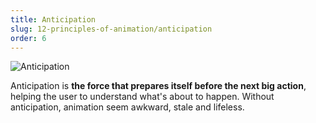 ```yaml
---
title: Anticipation
slug: 12-principles-of-animation/anticipation
order: 6
---
```


<SlideTemplate title="Anticipation">

![Anticipation](/gif/anticipation.gif)

Anticipation is **the force that prepares itself before the next big action**,
helping the user to understand what's about to happen. Without anticipation,
animation seem awkward, stale and lifeless.

</SlideTemplate>
